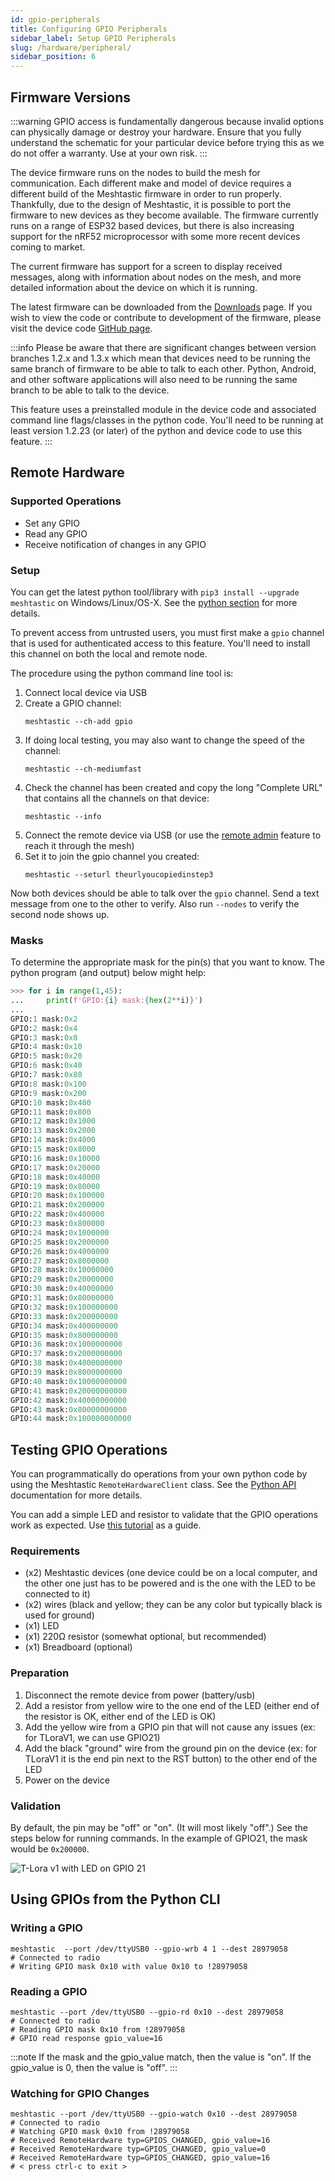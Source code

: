```yaml
---
id: gpio-peripherals
title: Configuring GPIO Peripherals
sidebar_label: Setup GPIO Peripherals
slug: /hardware/peripheral/
sidebar_position: 6
---
```


## Firmware Versions

:::warning
GPIO access is fundamentally dangerous because invalid options can physically damage or destroy your hardware. Ensure that you fully understand the schematic for your particular device before trying this as we do not offer a warranty. Use at your own risk.
:::

The device firmware runs on the nodes to build the mesh for communication. Each different make and model of device requires a different build of the Meshtastic firmware in order to run properly. Thankfully, due to the design of Meshtastic, it is possible to port the firmware to new devices as they become available. The firmware currently runs on a range of ESP32 based devices, but there is also increasing support for the nRF52 microprocessor with some more recent devices coming to market.

The current firmware has support for a screen to display received messages, along with information about nodes on the mesh, and more detailed information about the device on which it is running.

The latest firmware can be downloaded from the [Downloads](/downloads) page. If you wish to view the code or contribute to development of the firmware, please visit the device code [GitHub page](https://github.com/meshtastic/firmware).

:::info
Please be aware that there are significant changes between version branches 1.2.x and 1.3.x which mean that devices need to be running the same branch of firmware to be able to talk to each other. Python, Android, and other software applications will also need to be running the same branch to be able to talk to the device.

This feature uses a preinstalled module in the device code and associated command line flags/classes in the python code. You'll need to be running at least version 1.2.23 (or later) of the python and device code to use this feature.
:::

## Remote Hardware

### Supported Operations

- Set any GPIO
- Read any GPIO
- Receive notification of changes in any GPIO

### Setup

You can get the latest python tool/library with `pip3 install --upgrade meshtastic` on Windows/Linux/OS-X. See the [python section](/docs/software/python/cli/installation) for more details.

To prevent access from untrusted users, you must first make a `gpio` channel that is used for authenticated access to this feature. You'll need to install this channel on both the local and remote node.

The procedure using the python command line tool is:

1. Connect local device via USB
2. Create a GPIO channel:
   ```shell
   meshtastic --ch-add gpio
   ```
3. If doing local testing, you may also want to change the speed of the channel:
   ```shell
   meshtastic --ch-mediumfast
   ```
4. Check the channel has been created and copy the long "Complete URL" that contains all the channels on that device:
   ```shell
   meshtastic --info
   ```
5. Connect the remote device via USB (or use the [remote admin](/docs/configuration/remote-admin) feature to reach it through the mesh)
6. Set it to join the gpio channel you created:
   ```shell
   meshtastic --seturl theurlyoucopiedinstep3
   ```

Now both devices should be able to talk over the `gpio` channel. Send a text message from one to the other to verify. Also run `--nodes` to verify the second node shows up.

### Masks

To determine the appropriate mask for the pin(s) that you want to know. The python program (and output) below might help:

```python
>>> for i in range(1,45):
...     print(f'GPIO:{i} mask:{hex(2**i)}')
...
GPIO:1 mask:0x2
GPIO:2 mask:0x4
GPIO:3 mask:0x8
GPIO:4 mask:0x10
GPIO:5 mask:0x20
GPIO:6 mask:0x40
GPIO:7 mask:0x80
GPIO:8 mask:0x100
GPIO:9 mask:0x200
GPIO:10 mask:0x400
GPIO:11 mask:0x800
GPIO:12 mask:0x1000
GPIO:13 mask:0x2000
GPIO:14 mask:0x4000
GPIO:15 mask:0x8000
GPIO:16 mask:0x10000
GPIO:17 mask:0x20000
GPIO:18 mask:0x40000
GPIO:19 mask:0x80000
GPIO:20 mask:0x100000
GPIO:21 mask:0x200000
GPIO:22 mask:0x400000
GPIO:23 mask:0x800000
GPIO:24 mask:0x1000000
GPIO:25 mask:0x2000000
GPIO:26 mask:0x4000000
GPIO:27 mask:0x8000000
GPIO:28 mask:0x10000000
GPIO:29 mask:0x20000000
GPIO:30 mask:0x40000000
GPIO:31 mask:0x80000000
GPIO:32 mask:0x100000000
GPIO:33 mask:0x200000000
GPIO:34 mask:0x400000000
GPIO:35 mask:0x800000000
GPIO:36 mask:0x1000000000
GPIO:37 mask:0x2000000000
GPIO:38 mask:0x4000000000
GPIO:39 mask:0x8000000000
GPIO:40 mask:0x10000000000
GPIO:41 mask:0x20000000000
GPIO:42 mask:0x40000000000
GPIO:43 mask:0x80000000000
GPIO:44 mask:0x100000000000
```

## Testing GPIO Operations

You can programmatically do operations from your own python code by using the Meshtastic `RemoteHardwareClient` class. See the [Python API](/docs/software/python/cli/installation) documentation for more details.

You can add a simple LED and resistor to validate that the GPIO operations work as expected. Use [this tutorial](https://www.instructables.com/Slide-Switch-With-Arduino-Uno-R3/) as a guide.

### Requirements

- (x2) Meshtastic devices (one device could be on a local computer, and the other one just has to be powered and is the one with the LED to be connected to it)
- (x2) wires (black and yellow; they can be any color but typically black is used for ground)
- (x1) LED
- (x1) 220Ω resistor (somewhat optional, but recommended)
- (x1) Breadboard (optional)

### Preparation

1. Disconnect the remote device from power (battery/usb)
2. Add a resistor from yellow wire to the one end of the LED (either end of the resistor is OK, either end of the LED is OK)
3. Add the yellow wire from a GPIO pin that will not cause any issues (ex: for TLoraV1, we can use GPIO21)
4. Add the black "ground" wire from the ground pin on the device (ex: for TLoraV1 it is the end pin next to the RST button) to the other end of the LED
5. Power on the device

### Validation

By default, the pin may be "off" or "on". (It will most likely "off".) See the steps below for running commands. In the example of GPIO21, the mask would be `0x200000`.

![T-Lora v1 with LED on GPIO 21](/img/LED_on_TLoraV1.jpg)

## Using GPIOs from the Python CLI

### Writing a GPIO

```shell title="Example: turning 'on' GPIO4"
meshtastic  --port /dev/ttyUSB0 --gpio-wrb 4 1 --dest 28979058
# Connected to radio
# Writing GPIO mask 0x10 with value 0x10 to !28979058
```

### Reading a GPIO

```shell title="Example: read GPIO4"
meshtastic --port /dev/ttyUSB0 --gpio-rd 0x10 --dest 28979058
# Connected to radio
# Reading GPIO mask 0x10 from !28979058
# GPIO read response gpio_value=16
```

:::note
If the mask and the gpio_value match, then the value is "on". If the gpio_value is 0, then the value is "off".
:::

### Watching for GPIO Changes

```shell title="Example: watching GPIO4 for changes"
meshtastic --port /dev/ttyUSB0 --gpio-watch 0x10 --dest 28979058
# Connected to radio
# Watching GPIO mask 0x10 from !28979058
# Received RemoteHardware typ=GPIOS_CHANGED, gpio_value=16
# Received RemoteHardware typ=GPIOS_CHANGED, gpio_value=0
# Received RemoteHardware typ=GPIOS_CHANGED, gpio_value=16
# < press ctrl-c to exit >
```
